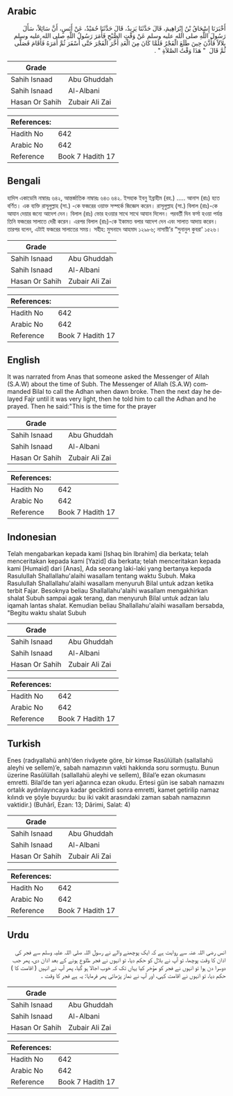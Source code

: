 ## Arabic


<div dir="rtl" lang="ar" style={{fontSize:'larger',backgroundColor:'#f8f9fa',padding:20}}>
أَخْبَرَنَا إِسْحَاقُ بْنُ إِبْرَاهِيمَ، قَالَ حَدَّثَنَا يَزِيدُ، قَالَ حَدَّثَنَا حُمَيْدٌ، عَنْ أَنَسٍ، أَنَّ سَائِلاً، سَأَلَ رَسُولَ اللَّهِ صلى الله عليه وسلم عَنْ وَقْتِ الصُّبْحِ فَأَمَرَ رَسُولُ اللَّهِ صلى الله عليه وسلم بِلاَلاً فَأَذَّنَ حِينَ طَلَعَ الْفَجْرُ فَلَمَّا كَانَ مِنَ الْغَدِ أَخَّرَ الْفَجْرَ حَتَّى أَسْفَرَ ثُمَّ أَمَرَهُ فَأَقَامَ فَصَلَّى ثُمَّ قَالَ ‏ "‏ هَذَا وَقْتُ الصَّلاَةِ ‏"‏ ‏.‏
</div>
<div style={{backgroundColor:'#f8f9fa',padding:20, marginBottom: 10}}><table> <thead> <tr> <th>Grade</th> <th></th> </tr> </thead> <tbody> <tr><td>Sahih Isnaad</td><td>Abu Ghuddah</td></tr><tr><td>Sahih Isnaad</td><td>Al-Albani</td></tr><tr><td>Hasan Or Sahih</td><td>Zubair Ali Zai</td></tr></tbody></table><table> <thead> <tr> <th>References:</th> <th></th> </tr> </thead> <tbody><tr><td>Hadith No</td><td>642</td></tr><tr><td>Arabic No</td><td>642</td></tr><tr><td>Reference</td><td>Book 7 Hadith 17</td></tr></tbody></table></div>

## Bengali


<div dir="ltr" lang="bn" style={{fontSize:'larger',backgroundColor:'#f8f9fa',padding:20}}>
হাদিস একাডেমি নাম্বারঃ ৬৪২, আন্তর্জাতিক নাম্বারঃ ৬৪৩ ৬৪২. ইসহাক ইবনু ইব্রাহীম (রহ.) ..... আনাস (রাঃ) হতে বর্ণিত। এক ব্যক্তি রাসূলুল্লাহ (সা.) -কে ফজরের ওয়াক্ত সম্পর্কে জিজ্ঞেস করেন। রাসূলুল্লাহ (সা.) বিলাল (রাঃ)-কে আযান দেয়ার জন্যে আদেশ দেন। বিলাল (রাঃ) ভোর হওয়ার সাথে সাথে আযান দিলেন। পরবর্তী দিন ফর্সা হওয়া পর্যন্ত তিনি ফজরের সালাতে দেরী করেন। এরপর বিলাল (রাঃ)-কে ইকামত বলার আদেশ দেন এবং সালাত আদায় করেন। তারপর বলেন, এটাই ফজরের সালাতের সময়। সহীহ: মুসনাদে আহমাদ ১২৯৮৬; নাসায়ী’র “সুনানুল কুবরা' ১৫২৬।
</div>
<div style={{backgroundColor:'#f8f9fa',padding:20, marginBottom: 10}}><table> <thead> <tr> <th>Grade</th> <th></th> </tr> </thead> <tbody> <tr><td>Sahih Isnaad</td><td>Abu Ghuddah</td></tr><tr><td>Sahih Isnaad</td><td>Al-Albani</td></tr><tr><td>Hasan Or Sahih</td><td>Zubair Ali Zai</td></tr></tbody></table><table> <thead> <tr> <th>References:</th> <th></th> </tr> </thead> <tbody><tr><td>Hadith No</td><td>642</td></tr><tr><td>Arabic No</td><td>642</td></tr><tr><td>Reference</td><td>Book 7 Hadith 17</td></tr></tbody></table></div>

## English


<div dir="ltr" lang="en" style={{fontSize:'larger',backgroundColor:'#f8f9fa',padding:20}}>
It was narrated from Anas that someone asked the Messenger of Allah (S.A.W) about the time of Subh. The Messenger of Allah (S.A.W) commanded Bilal to call the Adhan when dawn broke. Then the next day he delayed Fajr until it was very light, then he told him to call the Adhan and he prayed. Then he said:"This is the time for the prayer
</div>
<div style={{backgroundColor:'#f8f9fa',padding:20, marginBottom: 10}}><table> <thead> <tr> <th>Grade</th> <th></th> </tr> </thead> <tbody> <tr><td>Sahih Isnaad</td><td>Abu Ghuddah</td></tr><tr><td>Sahih Isnaad</td><td>Al-Albani</td></tr><tr><td>Hasan Or Sahih</td><td>Zubair Ali Zai</td></tr></tbody></table><table> <thead> <tr> <th>References:</th> <th></th> </tr> </thead> <tbody><tr><td>Hadith No</td><td>642</td></tr><tr><td>Arabic No</td><td>642</td></tr><tr><td>Reference</td><td>Book 7 Hadith 17</td></tr></tbody></table></div>

## Indonesian


<div dir="ltr" lang="id" style={{fontSize:'larger',backgroundColor:'#f8f9fa',padding:20}}>
Telah mengabarkan kepada kami [Ishaq bin Ibrahim] dia berkata; telah menceritakan kepada kami [Yazid] dia berkata; telah menceritakan kepada kami [Humaid] dari [Anas], Ada seorang laki-laki yang bertanya kepada Rasulullah Shallallahu'alaihi wasallam tentang waktu Subuh. Maka Rasulullah Shallallahu'alaihi wasallam menyuruh Bilal untuk adzan ketika terbit Fajar. Besoknya beliau Shallallahu'alaihi wasallam mengakhirkan shalat Subuh sampai agak terang, dan menyuruh Bilal untuk adzan lalu iqamah lantas shalat. Kemudian beliau Shallallahu'alaihi wasallam bersabda, "Begitu waktu shalat Subuh
</div>
<div style={{backgroundColor:'#f8f9fa',padding:20, marginBottom: 10}}><table> <thead> <tr> <th>Grade</th> <th></th> </tr> </thead> <tbody> <tr><td>Sahih Isnaad</td><td>Abu Ghuddah</td></tr><tr><td>Sahih Isnaad</td><td>Al-Albani</td></tr><tr><td>Hasan Or Sahih</td><td>Zubair Ali Zai</td></tr></tbody></table><table> <thead> <tr> <th>References:</th> <th></th> </tr> </thead> <tbody><tr><td>Hadith No</td><td>642</td></tr><tr><td>Arabic No</td><td>642</td></tr><tr><td>Reference</td><td>Book 7 Hadith 17</td></tr></tbody></table></div>

## Turkish


<div dir="ltr" lang="tr" style={{fontSize:'larger',backgroundColor:'#f8f9fa',padding:20}}>
Enes (radıyallahü anh)’den rivâyete göre, bir kimse Rasûlüllah (sallallahü aleyhi ve sellem)’e, sabah namazının vakti hakkında soru sormuştu. Bunun üzerine Rasûlüllah (sallallahü aleyhi ve sellem), Bilal’e ezan okumasını emretti. Bilal’de tan yeri ağarınca ezan okudu. Ertesi gün ise sabah namazını ortalık aydınlayıncaya kadar geciktirdi sonra emretti, kamet getirilip namaz kılındı ve şöyle buyurdu: bu iki vakit arasındaki zaman sabah namazının vaktidir.) (Buhârî, Ezan: 13; Dârimi, Salat: 4)
</div>
<div style={{backgroundColor:'#f8f9fa',padding:20, marginBottom: 10}}><table> <thead> <tr> <th>Grade</th> <th></th> </tr> </thead> <tbody> <tr><td>Sahih Isnaad</td><td>Abu Ghuddah</td></tr><tr><td>Sahih Isnaad</td><td>Al-Albani</td></tr><tr><td>Hasan Or Sahih</td><td>Zubair Ali Zai</td></tr></tbody></table><table> <thead> <tr> <th>References:</th> <th></th> </tr> </thead> <tbody><tr><td>Hadith No</td><td>642</td></tr><tr><td>Arabic No</td><td>642</td></tr><tr><td>Reference</td><td>Book 7 Hadith 17</td></tr></tbody></table></div>

## Urdu


<div dir="rtl" lang="ur" style={{fontSize:'larger',backgroundColor:'#f8f9fa',padding:20}}>
انس رضی اللہ عنہ سے روایت ہے کہ ایک پوچھنے والے نے رسول اللہ صلی اللہ علیہ وسلم سے فجر کی اذان کا وقت پوچھا، تو آپ نے بلال کو حکم دیا، تو انہوں نے فجر طلوع ہونے کے بعد اذان دی، پھر جب دوسرا دن ہوا تو انہوں نے فجر کو مؤخر کیا یہاں تک کہ خوب اجالا ہو گیا، پھر آپ نے انہیں ( اقامت کا ) حکم دیا، تو انہوں نے اقامت کہی، اور آپ نے نماز پڑھائی پھر فرمایا: یہ ہے فجر کا وقت ۔
</div>
<div style={{backgroundColor:'#f8f9fa',padding:20, marginBottom: 10}}><table> <thead> <tr> <th>Grade</th> <th></th> </tr> </thead> <tbody> <tr><td>Sahih Isnaad</td><td>Abu Ghuddah</td></tr><tr><td>Sahih Isnaad</td><td>Al-Albani</td></tr><tr><td>Hasan Or Sahih</td><td>Zubair Ali Zai</td></tr></tbody></table><table> <thead> <tr> <th>References:</th> <th></th> </tr> </thead> <tbody><tr><td>Hadith No</td><td>642</td></tr><tr><td>Arabic No</td><td>642</td></tr><tr><td>Reference</td><td>Book 7 Hadith 17</td></tr></tbody></table></div>